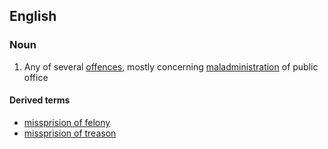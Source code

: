 ==English==

===Noun===
{{wikipedia}}
{{en-noun}}

#{{context|obsolete|legal}} Any of several [[offence]]s, mostly concerning [[maladministration]] of public office

====Derived terms====
*[[missprision of felony]]
*[[missprision of treason]]